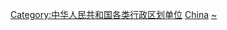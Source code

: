 {{Catmore|中华人民共和国城市建制}}

[[Category:中华人民共和国各类行政区划单位|Category:中华人民共和国各类行政区划单位]]
[[Category:市_(行政区划单位)|China]]
[[Category:中华人民共和国城市|~]]